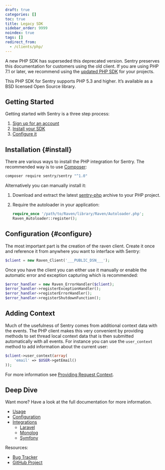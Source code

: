 ```yaml
---
draft: true
categories: []
toc: true
title: Legacy SDK
sidebar_order: 9999
noindex: true
tags: []
redirect_from:
  - /clients/php/
---
```


<Alert level="warning" title="Deprecation Warning">

A new PHP SDK has superseded this deprecated version. Sentry preserves this documentation for customers using the old client. If you are using PHP 7.1 or later, we recommend using the [updated PHP SDK](/platforms/php/) for your projects.

</Alert>

This PHP SDK for Sentry supports PHP 5.3 and higher. It’s available as a BSD licensed Open Source library.

## Getting Started

Getting started with Sentry is a three step process:

1.  [Sign up for an account](https://sentry.io/signup/)
2.  [Install your SDK](#install)
3.  [Configure it](#configure)

<!-- WIZARD installation -->

## Installation {#install}

There are various ways to install the PHP integration for Sentry. The recommended way is to use [Composer](https://getcomposer.org/):

```bash
composer require sentry/sentry "^1.0"
```

Alternatively you can manually install it:

1.  Download and extract the latest [sentry-php](https://github.com/getsentry/sentry-php/archive/master.zip) archive to your PHP project.
2.  Require the autoloader in your application:

    ```php
    require_once '/path/to/Raven/library/Raven/Autoloader.php';
    Raven_Autoloader::register();
    ```

<!-- WIZARD configuration -->

## Configuration {#configure}

The most important part is the creation of the raven client. Create it once and reference it from anywhere you want to interface with Sentry:

<SignInNote />

```php
$client = new Raven_Client('___PUBLIC_DSN___');
```

Once you have the client you can either use it manually or enable the automatic error and exception capturing which is recommended:

```php
$error_handler = new Raven_ErrorHandler($client);
$error_handler->registerExceptionHandler();
$error_handler->registerErrorHandler();
$error_handler->registerShutdownFunction();
```

## Adding Context

Much of the usefulness of Sentry comes from additional context data with the events. The PHP client makes this very convenient by providing methods to set thread local context data that is then submitted automatically with all events. For instance you can use the `user_context` method to add information about the current user:

```php
$client->user_context(array(
    'email' => $USER->getEmail()
));
```

For more information see [Providing Request Context](/platforms/php/legacy-sdk/config/#sentry-php-request-context).

## Deep Dive

Want more? Have a look at the full documentation for more information.

- [Usage](/platforms/php/legacy-sdk/usage/)
- [Configuration](/platforms/php/legacy-sdk/config/)
- [Integrations](/platforms/php/legacy-sdk/integrations/)
  - [Laravel](/platforms/php/legacy-sdk/integrations/#laravel)
  - [Monolog](/platforms/php/legacy-sdk/integrations/#monolog)
  - [Symfony](/platforms/php/legacy-sdk/integrations/#symfony-2)

Resources:

- [Bug Tracker](https://github.com/getsentry/sentry-php/issues)
- [GitHub Project](https://github.com/getsentry/sentry-php)
